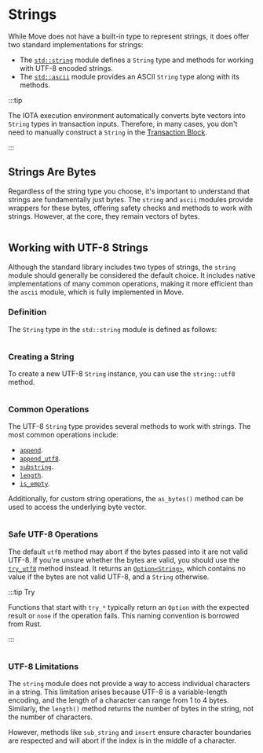 
# Strings

While Move does not have a built-in type to represent strings, it does offer two standard implementations for strings:

* The [`std::string`](../../../references/framework/move-stdlib/string.mdx) module defines a `String` type and methods for working with UTF-8 encoded strings.
* The [`std::ascii`](../../../references/framework/move-stdlib/ascii.mdx) module provides an ASCII `String` type along with its methods.

:::tip

The IOTA execution environment automatically converts byte vectors into `String` types in transaction inputs. Therefore, in many cases, you don't need to manually construct a `String` in the [Transaction Block](./../transactions/transactions.mdx).

:::

## Strings Are Bytes

Regardless of the string type you choose, it's important to understand that strings are fundamentally just bytes. The `string` and `ascii` modules provide wrappers for these bytes, offering safety checks and methods to work with strings. However, at the core, they remain vectors of bytes.

```move file=<rootDir>/docs/examples/move/move-overview/string.move#L5-L20
```

## Working with UTF-8 Strings

Although the standard library includes two types of strings, the `string` module should generally be considered the default choice. It includes native implementations of many common operations, making it more efficient than the `ascii` module, which is fully implemented in Move.

### Definition

The `String` type in the `std::string` module is defined as follows:


```move file=<rootDir>/crates/iota-framework/packages/move-stdlib/sources/string.move#L18-L20
```


### Creating a String

To create a new UTF-8 `String` instance, you can use the `string::utf8` method.


```move file=<rootDir>/docs/examples/move/move-overview/string.move#L49-L57
```

### Common Operations

The UTF-8 `String` type provides several methods to work with strings. The most common operations include:

* [`append`](../../../references/framework/move-stdlib/string.mdx#function-append).
* [`append_utf8`](../../../references/framework/move-stdlib/string.mdx#function-append_utf8).
* [`substring`](../../../references/framework/move-stdlib/string.mdx#function-sub_string).
* [`length`](../../../references/framework/move-stdlib/string.mdx#function-length).
* [`is_empty`](../../../references/framework/move-stdlib/string.mdx#function-is_empty).

Additionally, for custom string operations, the `as_bytes()` method can be used to access the underlying byte vector.

```move file=<rootDir>/docs/examples/move/move-overview/string.move#L81-L97
```

### Safe UTF-8 Operations

The default `utf8` method may abort if the bytes passed into it are not valid UTF-8. If you're unsure whether the bytes are valid, you should use the [`try_utf8`](../../../references/framework/move-stdlib/string.mdx#function-try_utf8) method instead. It returns an [`Option<String>`](../../../references/framework/move-stdlib/option.mdx#0x1_option_Option), which contains no value if the bytes are not valid UTF-8, and a `String` otherwise.

:::tip Try

Functions that start with `try_*` typically return an `Option` with the expected result or `none` if the operation fails. This naming convention is borrowed from Rust.

:::

```move file=<rootDir>/docs/examples/move/move-overview/string.move#L65-L72
```

### UTF-8 Limitations

The `string` module does not provide a way to access individual characters in a string. This limitation arises because UTF-8 is a variable-length encoding, and the length of a character can range from 1 to 4 bytes. Similarly, the `length()` method returns the number of bytes in the string, not the number of characters.

However, methods like `sub_string` and `insert` ensure character boundaries are respected and will abort if the index is in the middle of a character.

<Quiz questions={questions} />